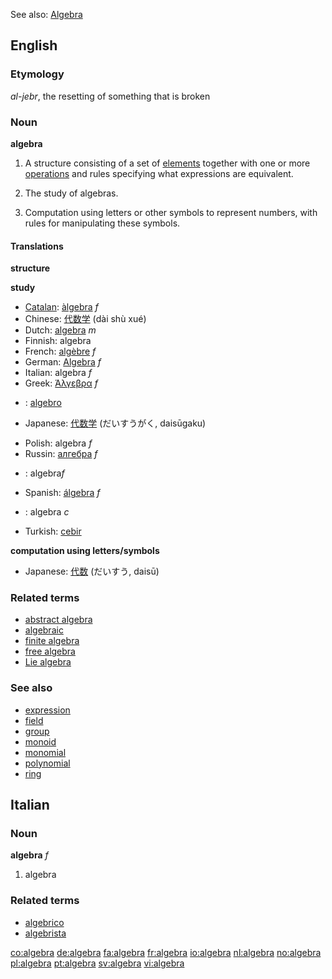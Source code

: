 See also: [[Algebra]]

{{Wikipedia}}
==English==

===Etymology===
{{Arab.}} ''al-jebr'', the resetting of something that is broken

===Noun===
'''algebra'''

# <!--DefA-->{{math}} A structure consisting of a set of [[element]]s together with one or more [[operations]] and rules specifying what expressions are equivalent.
# <!--DefB-->{{math}} The study of algebras.
# <!--DefC-->Computation using letters or other symbols to represent numbers, with rules for manipulating these symbols.

====Translations====
<!--DefA-->'''structure'''
{{top}}
{{mid}}
{{bottom}}

<!--DefB-->'''study'''
{{top}}
*[[Catalan]]: [[àlgebra]] ''f''
*Chinese: [[代数学]] (dài shù xué)
*Dutch: [[algebra]] ''m''
*Finnish: algebra
*French: [[algèbre]] ''f''
*German: [[Algebra]] ''f''
*Italian: algebra ''f''
*Greek: [[Άλγεβρα]] ''f''
* {{io}} : [[algebro]]
*Japanese: [[代数学]] (だいすうがく, daisūgaku)
{{mid}}
*Polish: algebra ''f''
*Russin: [[алгебра]] ''f''
*{{sk}}: algebra'' f'' 
*Spanish: [[álgebra]] ''f'' 
*{{sv}}: algebra ''c''
*Turkish: [[cebir]] 

{{bottom}}

<!--DefC-->'''computation using letters/symbols'''
{{top}}
*Japanese: [[代数]] (だいすう, daisū)
{{mid}}
{{bottom}}

===Related terms===
*[[abstract algebra]]
*[[algebraic]]
*[[finite algebra]]
*[[free algebra]]
*[[Lie algebra]]

===See also===
*[[expression]]
*[[field]]
*[[group]]
*[[monoid]]
*[[monomial]]
*[[polynomial]]
*[[ring]]

==Italian==
===Noun===
'''algebra''' ''f''

# algebra

===Related terms===
*[[algebrico]]
*[[algebrista]]

[[co:algebra]]
[[de:algebra]]
[[fa:algebra]]
[[fr:algebra]]
[[io:algebra]]
[[nl:algebra]]
[[no:algebra]]
[[pl:algebra]]
[[pt:algebra]]
[[sv:algebra]]
[[vi:algebra]]